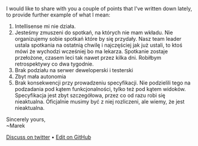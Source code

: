 
I would like to share with you a couple of points that I've written down lately, to provide further example of what I mean:

1. Intellisense mi nie działa.
2. Jesteśmy zmuszeni do spotkań, na których nie mam wkładu. Nie organizujemy sobie spotkań które by się przydały. Nasz team leader ustala spotkania na ostatnią chwilę i najczęściej jak już ustali, to ktoś mówi że wychodzi wcześniej bo ma lekarza. Spotkanie zostaje przełożone, czasem leci tak nawet przez kilka dni. Robiłbym retrospektywy co dwa tygodnie.
3. Brak podziału na serwer deweloperski i testerski
4. Zbyt mała autonomia
5. Brak konsekwencji przy prowadzeniu specyfikacji. Nie podzielili tego na podzadania pod kątem funkcjonalności, tylko też pod kątem widoków. Specyfikacja jest zbyt szczegółowa, przez co od razu robi się nieaktualna. Oficjalnie musimy być z niej rozliczeni, ale wiemy, że jest nieaktualna.

Sincerely yours,<br />
~Marek

[Discuss on twitter](https://twitter.com/marek_us/) • [Edit on GitHub](https://github.com/mcalus3/create-react-blog/blob/master/src/routes/posts/2019-04-15-continous-improvement-part-2/document-English.mdx)
